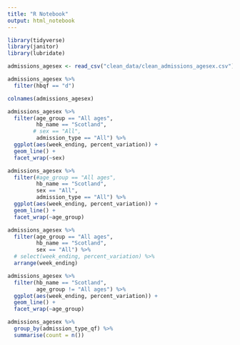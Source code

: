 ```yaml
---
title: "R Notebook"
output: html_notebook
---
```

```r
library(tidyverse)
library(janitor)
library(lubridate)
```


```r
admissions_agesex <- read_csv("clean_data/clean_admissions_agesex.csv")
```


```r
admissions_agesex %>%
  filter(hbqf == "d")
```

```r
colnames(admissions_agesex)
```

```r
admissions_agesex %>%
  filter(age_group == "All ages",
         hb_name == "Scotland",
        # sex == "All",
         admission_type == "All") %>%
  ggplot(aes(week_ending, percent_variation)) +
  geom_line() +
  facet_wrap(~sex)
```
```r
admissions_agesex %>%
  filter(#age_group == "All ages",
         hb_name == "Scotland",
         sex == "All",
         admission_type == "All") %>%
  ggplot(aes(week_ending, percent_variation)) +
  geom_line() +
  facet_wrap(~age_group)
```

```r
admissions_agesex %>%
  filter(age_group == "All ages",
         hb_name == "Scotland",
         sex == "All") %>%
  # select(week_ending, percent_variation) %>%
  arrange(week_ending)
```



```r
admissions_agesex %>%
  filter(hb_name == "Scotland",
         age_group != "All ages") %>%
  ggplot(aes(week_ending, percent_variation)) +
  geom_line() +
  facet_wrap(~age_group)
```

```r
admissions_agesex %>%
  group_by(admission_type_qf) %>%
  summarise(count = n())
```

```r

```


